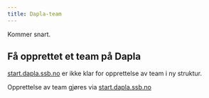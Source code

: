 ```yaml
---
title: Dapla-team
---
```


Kommer snart.

## Få opprettet et team på Dapla

::: {.callout-note}
[start.dapla.ssb.no](https://start.dapla.ssb.no/) er ikke klar for opprettelse av team i ny struktur.
:::

Opprettelse av team gjøres via [start.dapla.ssb.no](https://start.dapla.ssb.no/)